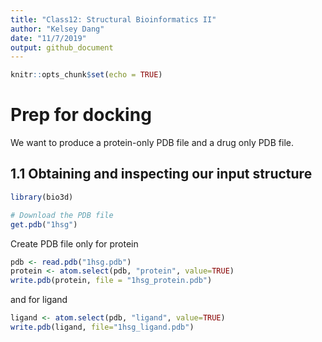 ```yaml
---
title: "Class12: Structural Bioinformatics II"
author: "Kelsey Dang"
date: "11/7/2019"
output: github_document
---
```


```r
knitr::opts_chunk$set(echo = TRUE)
```

# Prep for docking

We want to produce a protein-only PDB file and a drug only PDB file.

## 1.1 Obtaining and inspecting our input structure

```r
library(bio3d)

# Download the PDB file
get.pdb("1hsg")
```

Create PDB file only for protein
```r
pdb <- read.pdb("1hsg.pdb")
protein <- atom.select(pdb, "protein", value=TRUE)
write.pdb(protein, file = "1hsg_protein.pdb")
```

and for ligand
```r
ligand <- atom.select(pdb, "ligand", value=TRUE)
write.pdb(ligand, file="1hsg_ligand.pdb")
```


